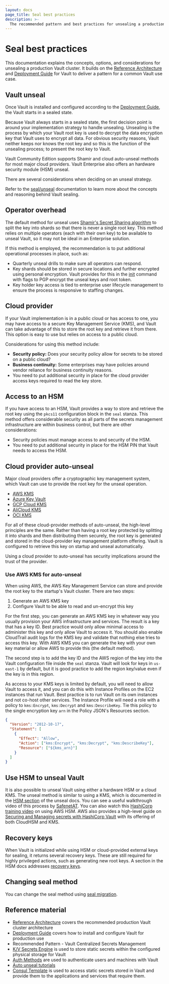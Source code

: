 ```yaml
---
layout: docs
page_title: Seal best practices
description: >-
  The recommended pattern and best practices for unsealing a production Vault cluster.
---
```


# Seal best practices

This documentation explains the concepts, options, and considerations for unsealing a production Vault cluster. It builds on the [Reference Architecture](/vault/tutorials/raft/raft-reference-architecture) and [Deployment Guide](/vault/tutorials/day-one-raft/raft-deployment-guide) for Vault to deliver a pattern for a common Vault use case.

## Vault unseal

Once Vault is installed and configured according to the [Deployment Guide](/vault/tutorials/day-one-raft/raft-deployment-guide), the Vault starts in a sealed state. 

 Because Vault always starts in a sealed state, the first decision point is around your implementation strategy to handle unsealing. Unsealing is the process by which your Vault root key is used to decrypt the data encryption key that Vault uses to encrypt all data. For obvious security reasons, Vault neither keeps nor knows the root key and so this is the function of the unsealing process; to present the root key to Vault.

Vault Community Edition supports Shamir and cloud auto-unseal methods for most major cloud providers. Vault Enterprise also offers an hardware security module (HSM) unseal.

There are several considerations when deciding on an unseal strategy.

<Tip>

Refer to the [seal/unseal](/vault/docs/concepts/seal) documentation to learn more about the concepts and reasoning behind Vault sealing.

</Tip>


## Operator overhead

The default method for unseal uses [Shamir's Secret Sharing algorithm](https://en.wikipedia.org/wiki/Shamir%27s_Secret_Sharing) to split the key into shards so that there is never a single root key. This method relies on multiple operators (each with their own key) to be available to unseal Vault, so it may not be ideal in an Enterprise solution.

If this method is employed, the recommendation is to put additional operational processes in place, such as:

- Quarterly unseal drills to make sure all operators can respond.
- Key shards should be stored in secure locations and further encrypted using personal encryption. Vault provides for this in the [init](/vault/docs/commands/operator/init) command with flags to PGP encrypt the unseal keys and root token.
- Key holder key access is tied to enterprise user lifecycle management to ensure the process is responsive to staffing changes.

## Cloud provider

If your Vault implementation is in a public cloud or has access to one, you may have access to a secure Key Management Service (KMS), and Vault can take advantage of this to store the root key and retrieve it from there. This option is easy to use but relies on access to a public cloud.

Considerations for using this method include:

- **Security policy:** Does your security policy allow for secrets to be stored on a public cloud?
- **Business continuity:** Some enterprises may have policies around vendor reliance for business continuity reasons.
- You need to put additional security in place for the cloud provider access keys required to read the key store.

## Access to an HSM

If you have access to an HSM, Vault provides a way to store and retrieve the root key using the `pkcs11` configuration block in the `seal` stanza. This method offers considerable security as all parts of the secrets management infrastructure are within business control, but there are other considerations:

- Security policies must manage access to and security of the HSM.
- You need to put additional security in place for the HSM PIN that Vault needs to access the HSM.

## Cloud provider auto-unseal

Major cloud providers offer a cryptographic key management system, which Vault can use to provide the root key for the unseal operation.

- [AWS KMS](/vault/docs/configuration/seal/awskms)
- [Azure Key Vault](/vault/docs/configuration/seal/azurekeyvault)
- [GCP Cloud KMS](/vault/docs/configuration/seal/gcpckms)
- [AliCloud KMS](/vault/docs/configuration/seal/alicloudkms)
- [OCI KMS](/vault/docs/configuration/seal/ocikms)

For all of these cloud-provider methods of auto-unseal, the high-level principles are the same. Rather than having a root key protected by splitting it into shards and then distributing them securely, the root key is generated and stored in the cloud-provider key management platform offering. Vault is configured to retrieve this key on startup and unseal automatically.

Using a cloud provider to auto-unseal has security implications around the trust of the provider.

### Use AWS KMS for auto-unseal

When using AWS, the AWS Key Management Service can store and provide the root key to the startup's Vault cluster. There are two steps:

1. Generate an AWS KMS key
2. Configure Vault to be able to read and un-encrypt this key

For the first step, you can generate an AWS KMS key in whatever way you usually provision your AWS infrastructure and services. The result is a key that has a key ID. Best practice would only allow minimal access to administer this key and only allow Vault to access it. You should also enable CloudTrail audit logs for the KMS key and validate that nothing else tries to access this key. With AWS KMS you can generate the key with your own key material or allow AWS to provide this (the default method).

The second step is to add the key ID and the AWS region of the key into the Vault configuration file inside the `seal` stanza. Vault will look for keys in `us-east-1` by default, but it is good practice to add the region key/value even if the key is in this region.

As access to your KMS keys is limited by default, you will need to allow Vault to access it, and you can do this with Instance Profiles on the EC2 instances that run Vault. Best practice is to run Vault on its own instances and not co-host other services. The Instance Profile will need a role with a policy to `kms:Encrypt`, `kms:Decrypt` and `kms:DescribeKey`. Tie this policy to the single encryption key `arn` in the Policy JSON's Resources section.

```json
{
  "Version": "2012-10-17",
  "Statement": [
    {
      "Effect": "Allow",
      "Action": ["kms:Encrypt", "kms:Decrypt", "kms:DescribeKey"],
      "Resource": ["${kms_arn}"]
    }
  ]
}
```

## Use HSM to unseal Vault

It is also possible to unseal Vault using either a hardware HSM or a cloud KMS. The unseal method is similar to using a KMS, which is documented in the [HSM section](/vault/docs/configuration/seal/pkcs11) of the unseal docs. You can see a useful walkthrough video of this process by [SafenetAT](https://www.youtube.com/watch?v=3LyWfN9fWFE). You can also watch this [HashiCorp training video](https://www.hashicorp.com/resources/hashicorp-and-aws-integrating-cloudhsm-with-vault-e) on using AWS HSM.
AWS also provides a high-level guide on [Securing and Managing secrets with HashiCorp Vault](https://aws.amazon.com/blogs/apn/securing-and-managing-secrets-with-hashicorp-vault-enterprise/) with its offering of both CloudHSM and KMS.

## Recovery keys

When Vault is initialized while using HSM or cloud-provided external keys for sealing, it returns several recovery keys. These are still required for highly privileged actions, such as generating new root keys. A section in the HSM docs addresses [recovery keys](/vault/docs/enterprise/hsm/behavior#recovery-key).

## Changing seal method

You can change the seal method using [seal migration](/vault/docs/concepts/seal#seal-migration).


## Reference material

- [Reference Architecture](/vault/tutorials/raft/raft-reference-architecture) covers the recommended production Vault cluster architecture
- [Deployment Guide](/vault/tutorials/day-one-raft/raft-deployment-guide) covers how to install and configure Vault for production use
- Recommended Pattern - Vault Centralized Secrets Management
- [K/V Secrets Engine](/vault/docs/secrets/kv) is used to store static secrets within the configured physical storage for Vault
- [Auth Methods](/vault/docs/auth) are used to authenticate users and machines with Vault
- [Auto unseal tutorials](/vault/tutorials/auto-unseal)
- [Consul Template](https://github.com/hashicorp/consul-template) is used to access static secrets stored in Vault and provide them to the applications and services that require them.
